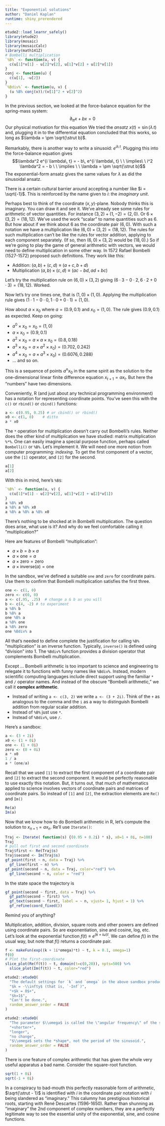 ```yaml
---
title: "Exponential solutions"
author: "Daniel Kaplan"
runtime: shiny_prerendered
---
```


```r
etude2::load_learnr_safely()
library(etude2)
library(mosaic)
library(mosaicCalc)
library(math141Z)
# Bombelli multiplication
`%B%` <- function(u, v) {
  c(u[1]*v[1] - u[2]*v[2], u[1]*v[2] + u[2]*v[1])
}
conj <- function(u) {
  c(u[1], -u[2])
}
`%Bdiv%` <- function(u, v) {
  (u %B% conj(v))/(v[1]^2 + v[2]^2)
}
```

In the previous section, we looked at the force-balance equation for the spring-mass system:
$$\partial_{tt} x + b x = 0$$
Our physical motivation for this equation 
We tried the *ansatz* $x(t) = \sin(\lambda\, t)$ and, plugging it in to the differential equation concluded that this works, so long as $\lambda = \pm \sqrt{\strut b}$. 

Remarkably, there is another way to write a sinusoid: $e^{i \lambda\, t}$. Plugging this into the force-balance equation gives $$\lambda^2 e^{i \lambda\, t} = - b\, e^{i \lambda\, t} \ \ \implies\ \ i^2 \lambda^2 = - b \ \ \implies \ \ \lambda = \pm \sqrt{\strut b}$$
The exponential-form ansatz gives the same values for $\lambda$ as did the sinusoidal ansatz. 

There is a certain cultural barrier around accepting a number like $i = \sqrt{-1}$. This is reinforced by the name given to $i$: the *imaginary unit*. 

Perhaps best to think of the coordinate $(x,y)$-plane. Nobody thinks this is imaginary. You can draw it and see it. We've already see some rules for arithmetic of vector quantities. For instance $(3, 2) + (1, -2) = (2, 0)$. Or $6\times (3, 2) = (18,12)$. We've used the work "scalar" to name quantities such as 6. But how about if we think about 6 as the coordinate pair $(6,0)$. With such a notation we have a multiplication like $(6,0) \times (3,2) = (18,12)$. The rules for such multiplication can't be like the rules for vector addition, applying to each component separately. (If so, then $(6,0) \times (3,2)$ would be $(18, 0)$.) So if we're going to play the game of general arithmetic with vectors, we would need to define multiplication in some other way. In 1572 Rafael Bombelli (1527-1572) proposed such definitions. They work like this:

- Addition: $(a, b) + (c, d) \equiv (a+c, b + d)$
- Multiplication $(a, b) \times (c, d) \equiv (ac - bd, ad + bc)$

Let's try the multiplication rule on $(6, 0)\times(3,2)$ giving $(6\cdot 3 - 0\cdot 2, 6\cdot 2 + 0\cdot 3 ) = (18, 12)$. Worked.

Now let's try one times one, that is $(1,0) \times (1, 0)$. Applying the multiplication rule gives $(1\cdot 1  - 0 \cdot 0, 1\cdot 0 + 0 \cdot 1) = (1,0)$. 

How about $a \times x_0$ where $a = (0.9, 0.1)$ and $x_0 = (1,0)$. The rule gives $(0.9, 0.1)$ as expected. Keep on going:

- $a^0 \times x_0 = x_0 = (1,0)$
- $a \times x_0 = (0.9, 0.1)$
- $a^2 \times x_0 = a \times a \times x_0 = (0.8, 0.18)$
- $a^3 \times x_0 = a \times a^2 \times x_0) = (0.702, 0.242)$
- $a^4 \times x_0 = a \times a^3 \times x_0) = (0.6076, 0.288)$
- ... and so on.

This is a sequence of points $a^n x_0$ in the same spirit as the solution to the one-dimensional linear finite difference equation $x_{t+1} = a x_t$. But here the "numbers" have two dimensions.

Conveniently, R (and just about any technical programming environment) has a notation for representing coordinate points. You've seen this with the `c()` or `rbind()` or `cbind()` functions:
```r
a <- c(0.95, 0.25) # or cbind() or rbind()
x0 <- c(1, 0)    # ditto
a * x0
```
The `*` operation for multiplication doesn't carry out Bombelli's rules. Neither does the other kind of multiplication we have studied: matrix multiplication `%*%`. One can easily imagine a special purpose function, perhaps called `Bombelli()` or `%B%`. Let's implement it. We will need one more notion from computer programming: *indexing*. To get the first component of a vector, use the `[1]` operator, and `[2]` for the second.
```r
a[1]
a[2]
```

With this in mind, here's `%B$`:
```r
`%B%` <- function(u, v) {
  c(u[1]*v[1] - u[2]*v[2], u[1]*v[2] + u[2]*v[1])
}
a %B% x0
a %B% a %B% x0
a %B% a %B% a %B% x0
```

There's nothing to be shocked at in Bombelli multiplication. The question does arise, what use is it? And why do we feel comfortable calling it "multiplication?"

Here are features of Bombelli "multiplication":

- $a \times b = b \times a$
- $a \times \mbox{one} = a$
- $a \times \mbox{zero} = \mbox{zero}$
- $a \times \mbox{inverse}(a) = \mbox{one}$

In the sandbox, we've defined a suitable `one` and `zero` for coordinate pairs. Use them to confirm that Bombelli multiplication satisfies the first three.

```r
one <- c(1, 0)
zero <- c(0, 0)
a <- c(.95, .25)  # change a & b as you will
b <- c(4, -2) # to experiment
a %B% b 
b %B% a
one %B% a
a %B% one
a %B% zero
one %Bdiv% a
```
All that's needed to define complete the justification for calling `%B%` "multiplication" is an inverse function. Typically, `inverse()` is defined using "division" into 1. The `%Bdiv%` function provides a division operator that complements Bombelli multiplication. 

Except ... Bombelli arithmetic is too important to science and engineering to relegate it to functions with funny names like `%Bdiv%`. Instead, modern scientific computing languages include direct support using the familiar `*` and `/` operator names. And instead of the obscure "Bombelli arithmetic," we call it **complex arithmetic**. 

- Instead of writing `a <- c(3, 2)` we write `a <- (3 + 2i)`. Think of the `+` as analogous to the comma and the `i` as a way to distinguish Bombelli addition from regular scalar addition.
- Instead of `%B%` just use `*`.
- Instead of `%Bdiv%`, use `/`.

Here's a sandbox:

```r
a <- (3 + 2i)
x0 <- (1 + 0i)
one <- (1 + 0i)
zero <- (0 + 0i)
a * x0
1 / a
a * (one/a)
```
Recall that we used `[1]` to extract the first component of a coordinate pair and `[2]` to extract the second component. It would be perfectly reasonable to use exactly this notation. But, it turns out, that much of mathematics applied to science involves vectors of coordinate pairs and matrices of coordinate pairs. So instead of `[1]` and `[2]`,  the extraction elements are `Re()` and `Im()`

```r
Re(a)
Im(a)
```

Now that we know how to do Bombelli arithmetic in R, let's compute the solution to $x_{n+1} = a x_{n}$. Re'll use `Iterate()`:

```r
Traj <- Iterate( function(s) {(0.95 + 0.2i) * s}, x0=1 + 0i, n=100)
Traj
# pull out first and second coordinate
Traj$first <- Re(Traj$s)
Traj$second <- Im(Traj$s)
gf_point(first ~ n, data = Traj) %>% 
  gf_line(first ~ n) %>%
gf_point(second ~ n, data = Traj, color="red") %>%
  gf_line(second ~ n, color = "red")
```
In the state space the trajectory is

```r
gf_point(second ~ first, data = Traj) %>%
  gf_path(second ~ first) %>%
  gf_text(second ~ first, label = ~ n, vjust= 1, hjust = 1) %>%
  gf_refine(coord_fixed())
```

Remind you of anything?

Multiplication, addition, division, square roots and other powers are defined using coordinate pairs. So are exponentiation, sine and cosine, log, etc. Let's look at the exponential function $f(t) \equiv e^{(k + i\omega) t}$. We can define $f()$ in the usual way, but note that $f()$ returns a coordinate pair.

```r
f <- makeFun(exp((k + 1i*omega)*t) ~ t, k = 0.1, omega=1)
f(0)
# Plot the first-coordinate
slice_plot(Re(f(t)) ~ t, domain(t=c(0,20)), npts=500) %>%
  slice_plot(Im(f(t)) ~ t, color="red")
```

```r
etude2::etudeQ(
  "The default settings for `k` and `omega` in the above sandbox produce a coordinate pair whose first component is an exponentially growing cosine, and whose second is an exponentially growing sine. What value for `k` will produce a simple sine and cosine, without any change in amplitude?",
  "$k = -\\infty$ (that is, `-Inf`)",
  "+$k = 0$+",
  "$k=1$",
  "Can't be done.",
  random_answer_order = FALSE
)
```

```r
etude2::etudeQ(
  "The parameter $\\omega$ is called the \"angular frequency\" of the sinusoids produced as the first and second components of $e^{(k + i\\omega)t}$. Does higher $\\omega$, that is, higher angular frequency correspond to a shorter or longer period for the sinusoids?",
  "+shorter+",
  "longer",
  "no change",
  "$\\omega$ sets the *shape*, not the period of the sinusoid.",
  random_answer_order = FALSE
)
```




There is one feature of complex arithmetic  that has given the whole very useful apparatus a bad name. Consider the square-root function.

```r
sqrt(1 + 0i)
sqrt(-1 + 0i)
```

In a conspiracy to bad-mouth this perfectly reasonable form of arithmetic, $\sqrt{\strut - 1}$ is identified with $i$ in the coordinate pair notation with $i$ being slandered as "imaginary." This calumny has prestigious historical roots, starting with René Descartes (1596-1650). Rather than shunning as "imaginary" the 2nd component of complex numbers, they are a perfectly legitimate way to see the essential unity of the exponential, sine, and cosine functions.


